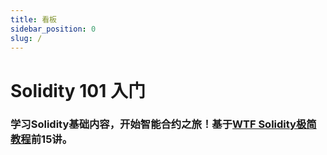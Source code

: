 ```yaml
---
title: 看板
sidebar_position: 0
slug: /
---
```



# Solidity 101 入门

### 学习Solidity基础内容，开始智能合约之旅！基于[WTF Solidity极简教程](https://github.com/AmazingAng/WTF-Solidity)前15讲。

<DashboardProcessTip />
<DashboardQuiz meta={require('./meta.json')} />

<PageMetadata
  title="Solidity入门"
  description="学习Solidity基础内容，开始智能合约之旅！"
  image="https://gateway.pinata.cloud/ipfs/QmYDJ1c9WuqCsEPZDGo8huyCPPkYjd1WoqDvBhSbNsgtJ2/101.png"
/>
